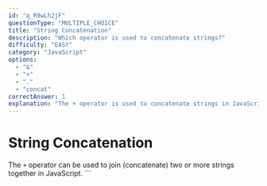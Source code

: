 ```yaml
---
id: "q_R9wLh2jF"
questionType: "MULTIPLE_CHOICE"
title: "String Concatenation"
description: "Which operator is used to concatenate strings?"
difficulty: "EASY"
category: "JavaScript"
options:
  - "&"
  - "+"
  - "."
  - "concat"
correctAnswer: 1
explanation: "The + operator is used to concatenate strings in JavaScript."
---
```


# String Concatenation

The `+` operator can be used to join (concatenate) two or more strings together in JavaScript.
\`\`\`
